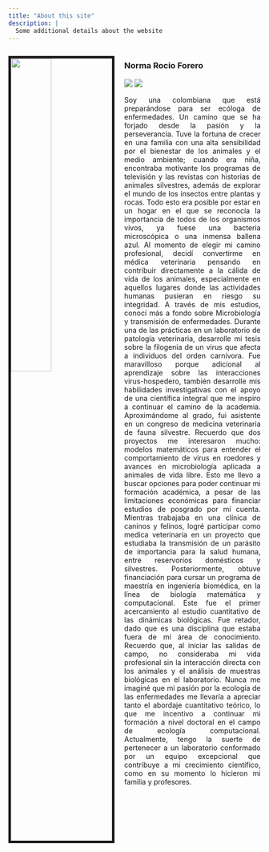 ```yaml
---
title: "About this site"
description: |
  Some additional details about the website
---
```

<div style="float:left; text-align: justify">
<img src="images/Norma.jpg" style="width:40%; border:5px solid; margin-right: 20px" align="left">

### Norma Rocio Forero
  
[![](images/tt.png)](https://twitter.com/norma_forero)  [![](images/li.png)](https://www.linkedin.com/in/norma-forero-01/)
  
  
Soy una colombiana que está preparándose para ser ecóloga de enfermedades. Un camino que se ha forjado desde la pasión y la perseverancia. Tuve la fortuna de crecer en una familia con una alta sensibilidad por el bienestar de los animales y el medio ambiente; cuando era niña, encontraba motivante los programas de televisión y las revistas con historias de animales silvestres, además de explorar el mundo de los insectos entre plantas y rocas. Todo esto era posible por estar en un hogar en el que se reconocía la importancia de todos de los organismos vivos, ya fuese una bacteria microscópica o una inmensa ballena azul. 
Al momento de elegir mi camino profesional, decidí convertirme en médica veterinaria pensando en contribuir directamente a la cálida de vida de los animales, especialmente en aquellos lugares donde las actividades humanas pusieran en riesgo su integridad. A través de mis estudios, conocí más a fondo sobre 
Microbiología y transmisión de enfermedades. Durante una de las prácticas en un laboratorio de patología veterinaria, desarrolle mi tesis sobre la filogenia de un virus que afecta a individuos del orden carnívora. Fue maravilloso porque adicional al aprendizaje sobre las interacciones virus-hospedero, también desarrolle mis habilidades investigativas con el apoyo de una científica integral que me inspiro a continuar el camino de la academia. Aproximándome al grado, fui asistente en un congreso de medicina veterinaria de fauna silvestre. Recuerdo que dos proyectos me interesaron mucho: modelos matemáticos para entender el comportamiento de virus en roedores y avances en microbiología aplicada a animales de vida libre. Esto me llevo a buscar opciones para poder continuar mi formación académica, a pesar de las limitaciones económicas para financiar estudios de posgrado por mí cuenta. 
Mientras trabajaba en una clínica de caninos y felinos, logré participar como medica veterinaria en un proyecto que estudiaba la transmisión de un parásito de importancia para la salud humana, entre reservorios domésticos y silvestres. Posteriormente, obtuve financiación para cursar un programa de maestría en ingeniería biomédica, en la línea de biología matemática y computacional. Este fue el primer acercamiento al estudio cuantitativo de las dinámicas biológicas. Fue retador, dado que es una disciplina que estaba fuera de mí área de conocimiento. Recuerdo que, al iniciar las salidas de campo, no consideraba mi vida profesional sin la interacción directa con los animales y el análisis de muestras biológicas en el laboratorio. Nunca me imaginé que mi pasión por la ecología de las enfermedades me llevaría a apreciar tanto el abordaje cuantitativo teórico, lo que me incentivo a continuar mi formación a nivel doctoral en el campo de ecología computacional. Actualmente, tengo la suerte de pertenecer a un laboratorio conformado por un equipo excepcional que contribuye a mi crecimiento científico, como en su momento lo hicieron mi familia y profesores.

  
</div> 

---
